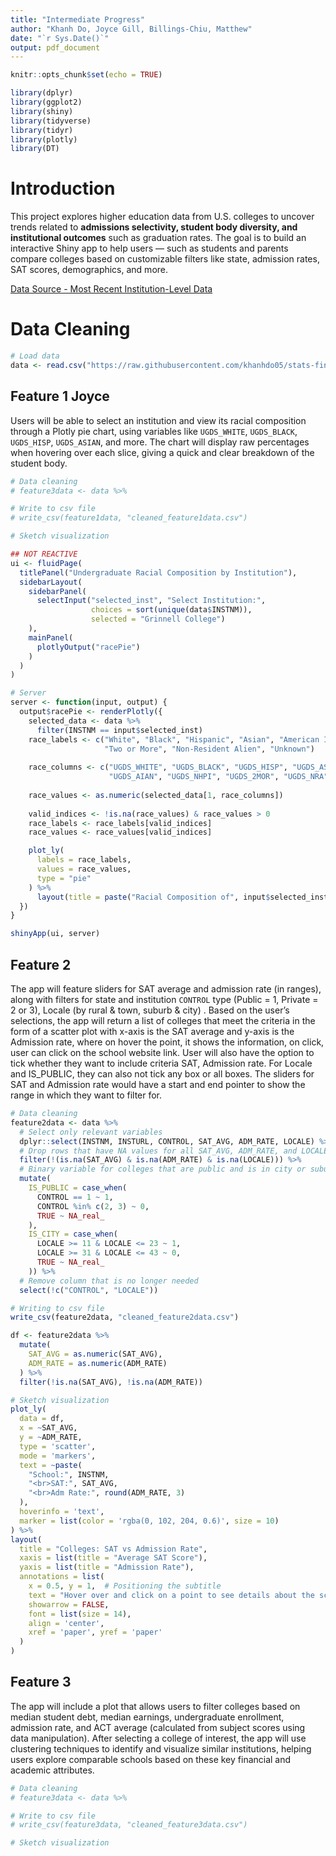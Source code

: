```yaml
---
title: "Intermediate Progress"
author: "Khanh Do, Joyce Gill, Billings-Chiu, Matthew"
date: "`r Sys.Date()`"
output: pdf_document
---
```


```r
knitr::opts_chunk$set(echo = TRUE)
```

```r
library(dplyr)
library(ggplot2)
library(shiny)
library(tidyverse)
library(tidyr)
library(plotly)
library(DT)
```

# Introduction

This project explores higher education data from U.S. colleges to uncover trends related to **admissions selectivity, student body diversity, and institutional outcomes** such as graduation rates. The goal is to build an interactive Shiny app to help users — such as students and parents compare colleges based on customizable filters like state, admission rates, SAT scores, demographics, and more.

[Data Source - Most Recent Institution-Level Data](https://collegescorecard.ed.gov/data)

# Data Cleaning

```r
# Load data
data <- read.csv("https://raw.githubusercontent.com/khanhdo05/stats-final-230/refs/heads/main/Most-Recent-Cohorts-Institution.csv")
```

## Feature 1 Joyce

Users will be able to select an institution and view its racial composition through a Plotly pie chart, using variables like `UGDS_WHITE`, `UGDS_BLACK`, `UGDS_HISP`, `UGDS_ASIAN`, and more. The chart will display raw percentages when hovering over each slice, giving a quick and clear breakdown of the student body.

```r
# Data cleaning
# feature3data <- data %>%

# Write to csv file
# write_csv(feature1data, "cleaned_feature1data.csv")

# Sketch visualization

## NOT REACTIVE
ui <- fluidPage(
  titlePanel("Undergraduate Racial Composition by Institution"),
  sidebarLayout(
    sidebarPanel(
      selectInput("selected_inst", "Select Institution:",
                  choices = sort(unique(data$INSTNM)),
                  selected = "Grinnell College")
    ),
    mainPanel(
      plotlyOutput("racePie")
    )
  )
)

# Server
server <- function(input, output) {
  output$racePie <- renderPlotly({
    selected_data <- data %>%
      filter(INSTNM == input$selected_inst)
    race_labels <- c("White", "Black", "Hispanic", "Asian", "American Indian/Alaska Native", "Native Hawaiian/Pacific Islander",
                     "Two or More", "Non-Resident Alien", "Unknown")
    
    race_columns <- c("UGDS_WHITE", "UGDS_BLACK", "UGDS_HISP", "UGDS_ASIAN",
                      "UGDS_AIAN", "UGDS_NHPI", "UGDS_2MOR", "UGDS_NRA", "UGDS_UNKN")
    
    race_values <- as.numeric(selected_data[1, race_columns])
    
    valid_indices <- !is.na(race_values) & race_values > 0
    race_labels <- race_labels[valid_indices]
    race_values <- race_values[valid_indices]

    plot_ly(
      labels = race_labels,
      values = race_values,
      type = "pie"
    ) %>%
      layout(title = paste("Racial Composition of", input$selected_inst))
  })
}

shinyApp(ui, server)
```

## Feature 2

The app will feature sliders for SAT average and admission rate (in ranges), along with filters for state and institution `CONTROL` type (Public = 1, Private = 2 or 3),  Locale (by rural & town, suburb & city) . Based on the user's selections, the app will return a list of colleges that meet the criteria in the form of a scatter plot with x-axis is the SAT average and y-axis is the Admission rate, where on hover the point, it shows the information, on click, user can click on the school website link. User will also have the option to tick whether they want to include criteria SAT, Admission rate. For Locale and IS_PUBLIC, they can also not tick any box or all boxes. The sliders for SAT and Admission rate would have a start and end pointer to show the range in which they want to filter for.

```r
# Data cleaning
feature2data <- data %>%
  # Select only relevant variables
  dplyr::select(INSTNM, INSTURL, CONTROL, SAT_AVG, ADM_RATE, LOCALE) %>%
  # Drop rows that have NA values for all SAT_AVG, ADM_RATE, and LOCALE
  filter(!(is.na(SAT_AVG) & is.na(ADM_RATE) & is.na(LOCALE))) %>%
  # Binary variable for colleges that are public and is in city or suburb
  mutate(
    IS_PUBLIC = case_when(
      CONTROL == 1 ~ 1,
      CONTROL %in% c(2, 3) ~ 0,
      TRUE ~ NA_real_
    ),
    IS_CITY = case_when(
      LOCALE >= 11 & LOCALE <= 23 ~ 1,
      LOCALE >= 31 & LOCALE <= 43 ~ 0,
      TRUE ~ NA_real_
    )) %>%
  # Remove column that is no longer needed
  select(!c("CONTROL", "LOCALE"))

# Writing to csv file
write_csv(feature2data, "cleaned_feature2data.csv")

df <- feature2data %>%
  mutate(
    SAT_AVG = as.numeric(SAT_AVG),
    ADM_RATE = as.numeric(ADM_RATE)
  ) %>%
  filter(!is.na(SAT_AVG), !is.na(ADM_RATE))

# Sketch visualization
plot_ly(
  data = df,
  x = ~SAT_AVG,
  y = ~ADM_RATE,
  type = 'scatter',
  mode = 'markers',
  text = ~paste(
    "School:", INSTNM,
    "<br>SAT:", SAT_AVG,
    "<br>Adm Rate:", round(ADM_RATE, 3)
  ),
  hoverinfo = 'text',
  marker = list(color = 'rgba(0, 102, 204, 0.6)', size = 10)
) %>%
layout(
  title = "Colleges: SAT vs Admission Rate",
  xaxis = list(title = "Average SAT Score"),
  yaxis = list(title = "Admission Rate"),
  annotations = list(
    x = 0.5, y = 1,  # Positioning the subtitle
    text = "Hover over and click on a point to see details about the school.",
    showarrow = FALSE,
    font = list(size = 14),
    align = 'center',
    xref = 'paper', yref = 'paper'
  )
)
```

## Feature 3

The app will include a plot that allows users to filter colleges based on median student debt, median earnings, undergraduate enrollment, admission rate, and ACT average (calculated from subject scores using data manipulation). After selecting a college of interest, the app will use clustering techniques to identify and visualize similar institutions, helping users explore comparable schools based on these key financial and academic attributes.

```r
# Data cleaning
# feature3data <- data %>%

# Write to csv file
# write_csv(feature3data, "cleaned_feature3data.csv")

# Sketch visualization
```

